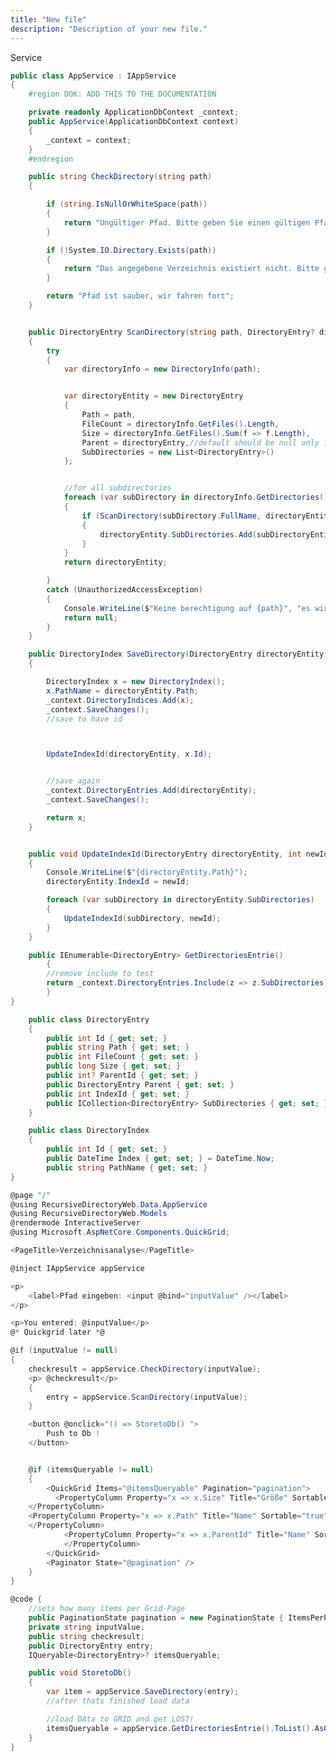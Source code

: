 ```yaml
---
title: "New file"
description: "Description of your new file."
---
```


Service

```csharp
public class AppService : IAppService
{
    #region DOK: ADD THIS TO THE DOCUMENTATION

    private readonly ApplicationDbContext _context;
    public AppService(ApplicationDbContext context)
    {
        _context = context;
    }
    #endregion

    public string CheckDirectory(string path)
    {

        if (string.IsNullOrWhiteSpace(path))
        {
            return "Ungültiger Pfad. Bitte geben Sie einen gültigen Pfad ein.";
        }

        if (!System.IO.Directory.Exists(path))
        {
            return "Das angegebene Verzeichnis existiert nicht. Bitte geben Sie einen gültigen Pfad ein.";
        }

        return "Pfad ist sauber, wir fahren fort";
    }


    public DirectoryEntry ScanDirectory(string path, DirectoryEntry? directoryEntry = null)
    {
        try
        {
            var directoryInfo = new DirectoryInfo(path);


            var directoryEntity = new DirectoryEntry
            {
                Path = path,
                FileCount = directoryInfo.GetFiles().Length,
                Size = directoryInfo.GetFiles().Sum(f => f.Length),
                Parent = directoryEntry,//default should be null only if called in the recursion
                SubDirectories = new List<DirectoryEntry>()
            };


            //for all subdirectories
            foreach (var subDirectory in directoryInfo.GetDirectories())
            {
                if (ScanDirectory(subDirectory.FullName, directoryEntity) is DirectoryEntry subDirectoryEntity)
                {
                    directoryEntity.SubDirectories.Add(subDirectoryEntity);
                }
            }
            return directoryEntity;

        }
        catch (UnauthorizedAccessException)
        {
            Console.WriteLine($"Keine berechtigung auf {path}", "es wird übersprungen");
            return null;
        }
    }

    public DirectoryIndex SaveDirectory(DirectoryEntry directoryEntity)
    {

        DirectoryIndex x = new DirectoryIndex();
        x.PathName = directoryEntity.Path;
        _context.DirectoryIndices.Add(x);
        _context.SaveChanges();
        //save to have id



        UpdateIndexId(directoryEntity, x.Id);


        //save again
        _context.DirectoryEntries.Add(directoryEntity);
        _context.SaveChanges();

        return x;
    }


    public void UpdateIndexId(DirectoryEntry directoryEntity, int newId)
    {
        Console.WriteLine($"{directoryEntity.Path}");
        directoryEntity.IndexId = newId;

        foreach (var subDirectory in directoryEntity.SubDirectories)
        {
            UpdateIndexId(subDirectory, newId);
        }
    }

    public IEnumerable<DirectoryEntry> GetDirectoriesEntrie()
        {
        //remove include to test
        return _context.DirectoryEntries.Include(z => z.SubDirectories);
        }
}
```

```cs
    public class DirectoryEntry
    {
        public int Id { get; set; }  
        public string Path { get; set; }  
        public int FileCount { get; set; }  
        public long Size { get; set; }  
        public int? ParentId { get; set; }  
        public DirectoryEntry Parent { get; set; } 
        public int IndexId { get; set; }
        public ICollection<DirectoryEntry> SubDirectories { get; set; } = new List<DirectoryEntry>();  // Collection of Subdirectories...
    }

    public class DirectoryIndex
    {
        public int Id { get; set; }
        public DateTime Index { get; set; } = DateTime.Now;
        public string PathName { get; set; }
}
```

```cs
@page "/"
@using RecursiveDirectoryWeb.Data.AppService
@using RecursiveDirectoryWeb.Models
@rendermode InteractiveServer
@using Microsoft.AspNetCore.Components.QuickGrid;

<PageTitle>Verzeichnisanalyse</PageTitle>

@inject IAppService appService

<p>
    <label>Pfad eingeben: <input @bind="inputValue" /></label>
</p>

<p>You entered: @inputValue</p>
@* Quickgrid later *@

@if (inputValue != null)
{
    checkresult = appService.CheckDirectory(inputValue);
    <p> @checkresult</p>
    {
        entry = appService.ScanDirectory(inputValue);
    }

    <button @onclick="() => StoretoDb() ">
        Push to Db !
    </button>


    @if (itemsQueryable != null)
    {
        <QuickGrid Items="@itemsQueryable" Pagination="pagination"> 
          <PropertyColumn Property="x => x.Size" Title="Größe" Sortable="true">
    </PropertyColumn> 
    <PropertyColumn Property="x => x.Path" Title="Name" Sortable="true">
    </PropertyColumn>
            <PropertyColumn Property="x => x.ParentId" Title="Name" Sortable="true">
            </PropertyColumn>
        </QuickGrid>
        <Paginator State="@pagination" />
    }
}

@code {
    //sets how many items per Grid-Page
    public PaginationState pagination = new PaginationState { ItemsPerPage = 10 };
    private string inputValue;
    public string checkresult;
    public DirectoryEntry entry;
    IQueryable<DirectoryEntry>? itemsQueryable;

    public void StoretoDb()
    {
        var item = appService.SaveDirectory(entry);
        //after thats finished load data

        //load DAta to GRID and get LOST!
        itemsQueryable = appService.GetDirectoriesEntrie().ToList().AsQueryable().Where(x => x.IndexId == item.Id);
    }
}
```